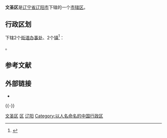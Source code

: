 {{Infobox China County
| county = 文圣区
| usedname = 
| nameorigin = 
| Photo = 
| Photoname = 
| map = ChinaLiaoyangWensheng.png
| map_caption = 文圣区在辽阳市的位置
| Pinyin =  Wénshèng Qū
| Belong = [[辽宁省|辽宁省]][[辽阳市|辽阳市]]
| Types = [[市辖区|市辖区]]
| admincode =  
| founded = 
| seat = 新运大街165号
| officerTitle = 
| officer = 
| officerTitle2 = 
| officer2 = 
| division = 6
| town = 
| township = 
| subdistrict = 6
| dialect = 
| post code = 111000
| phone code = 0419
| coordinate = 
| area = 38
| area land = 
| area water = 
| census yr = 
| pop = 17万人
| density =  
| GDP = 
| GDP_as_of = 
| GDPPC = 
| carlicense = 辽K
| web = www.wensheng.gov.cn
| web_title = 文圣区政府网
}}

'''文圣区'''是[[辽宁省|辽宁省]][[辽阳市|辽阳市]]下辖的一个[[市辖区|市辖区]]。

== 行政区划 ==
{{PAGENAMEBASE}}下辖2个[[街道办事处|街道办事处]]、2个[[行政建制镇|镇]]<ref>{{PRC admin/ref sgc|21/10/03}}</ref>：

{{PRC admin/children|21/10/03}}。

== 参考文献 ==
{{reflist}}

== 外部链接 ==
* {{Official website|http://www.wensheng.gov.cn/|name=辽阳市文圣区人民政府}}

{{-}}
{{文圣区行政区划}}
{{辽阳市行政区划}}
{{辽宁行政区划}}
{{以人名命名的中华人民共和国县级以上行政区}}

[[Category:文圣区|]]
[[Category:辽阳区县市|区]]
[[Category:辽宁市辖区|辽阳]]
[[Category:以人名命名的中国行政区|Category:以人名命名的中国行政区]]